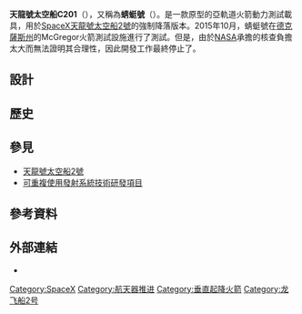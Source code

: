 {{Unreferenced|time=2020-11-15T11:22:30+00:00}}
{{NoteTA
|G1=Aero
|1=zh-hans:龙飞船2号; zh-hant:天龍號太空船2號;
}}
{{Infobox individual space vehicle
| name              = ''蜻蜓號''
| image             = Dragon 2 hover test (24159153709).jpg
| caption           = 蜻蜓號在[[德克薩斯州|德克薩斯州]]麥格雷戈進行懸停測試。
| type              = [[太空舱|太空舱]]原型
| class             = [[龙飞船2号#载具清单|龙飞船2号载具]]
| serial            = C201
| owner             = [[SpaceX|SpaceX]]
| manufacturer      = SpaceX
| first_flight_date = 2015年5月6日
| first_flight      = [[載人飛龍號太空船發射中止測試|發射中止測試]]
| flights           = 1
| time              = 109秒
| fate              = 已退役

| next              = [[C202|C202]]
}}

'''天龍號太空船C201'''（{{lang-en|Dragon C201}}），又稱為'''蜻蜓號'''（{{lang-en|Dragon 2 DragonFly}}）。是一款原型的亞軌道火箭動力測試載具，用於[[SpaceX|SpaceX]][[天龍號太空船2號|天龍號太空船2號]]的強制降落版本。2015年10月，蜻蜓號在[[德克薩斯州|德克薩斯州]]的McGregor火箭測試設施進行了測試。但是，由於[[NASA|NASA]]承擔的核查負擔太大而無法證明其合理性，因此開發工作最終停止了。

==設計==


==歷史==

== 參見 ==
{{Portal|航天}}
* [[天龍號太空船2號|天龍號太空船2號]]
* [[可重複使用發射系統技術研發項目|可重複使用發射系統技術研發項目]]

== 參考資料 ==
{{Reflist}}

== 外部連結 ==
* {{Commons category inline|Crew Dragon DragonFly}}

{{SpaceX}}
{{SpaceX Dragon}}
{{tech-stub}}

[[Category:SpaceX|Category:SpaceX]]
[[Category:航天器推进|Category:航天器推进]]
[[Category:垂直起降火箭|Category:垂直起降火箭]]
[[Category:龙飞船2号|Category:龙飞船2号]]